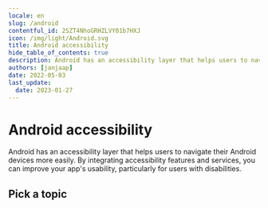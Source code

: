 ```yaml
---
locale: en
slug: /android
contentful_id: 2SZT4NhoGRHZLVY01b7HXJ
icon: /img/light/Android.svg
title: Android accessibility
hide_table_of_contents: true
description: Android has an accessibility layer that helps users to navigate their Android devices more easily. By integrating accessibility features, you can improve your app's usability, particularly for users with disabilities.
authors: [janjaap]
date: 2022-05-03
last_update:
  date: 2023-01-27
---
```


# Android accessibility

Android has an accessibility layer that helps users to navigate their Android devices more easily. By integrating accessibility features and services, you can improve your app's usability, particularly for users with disabilities.

## Pick a topic

<LinkList title="List of Android accessibility topics" isHighlighted={true}>
  <LinkListItem url="/en/docs/android/samples" title="- Browse Android code samples" pageTitle="Android accessibility code samples" shortDescription="Browse code samples to learn how to build more accessible Android apps." icon="/img/light/code.svg" iconAlt="Code icon"/>
  <LinkListItem url="/en/docs/android/features" title="- Learn about Android accessibility features" pageTitle="Android accessibility features" shortDescription="Learn about the accessibility features that are offered by Android." icon="/img/light/features.svg" iconAlt="Features icon"/>
</LinkList>
